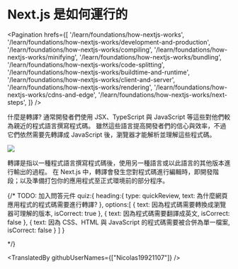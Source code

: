 
# Next.js 是如何運行的

<Pagination
  hrefs={[
    '/learn/foundations/how-nextjs-works',
    '/learn/foundations/how-nextjs-works/development-and-production',
    '/learn/foundations/how-nextjs-works/compiling',
    '/learn/foundations/how-nextjs-works/minifying',
    '/learn/foundations/how-nextjs-works/bundling',
    '/learn/foundations/how-nextjs-works/code-splitting',
    '/learn/foundations/how-nextjs-works/buildtime-and-runtime',
    '/learn/foundations/how-nextjs-works/client-and-server',
    '/learn/foundations/how-nextjs-works/rendering',
    '/learn/foundations/how-nextjs-works/cdns-and-edge',
    '/learn/foundations/how-nextjs-works/next-steps',
  ]}
/>

什麼是轉譯?
通常開發者們使用 JSX、TypeScript 與 JavaScript 等這些對他們較為親近的程式語言撰寫程式碼。
雖然這些語言提高開發者們的信心與效率，不過它們依然需要先轉譯成 JavaScript 後，瀏覽器才能解析並理解這些程式碼。

![](https://nextjs.org/static/images/learn/foundations/compiling.png)

轉譯是指以一種程式語言撰寫程式碼後，使用另一種語言或以此語言的其他版本進行輸出的過程。
在 Next.js 中，轉譯會發生您對程式碼進行編輯時，即開發階段；以及準備打包你的應用程式至正式環境前的部分程序。


{/*
    TODO: 加入問答元件
    quiz:{
        heading:{
            type: quickReview,
            text: 為什麼網頁應用程式的程式碼需要進行轉譯?
        },
        options:[
            {
                text: 因為程式碼需要轉換成瀏覽器可理解的版本,
                isCorrect: true
            },
            {
                text: 因為程式碼需要翻譯成英文,
                isCorrect: false
            },
            {
                text: 因為 CSS、HTML 與 JavaScript 的程式碼需要被合併為單一檔案,
                isCorrect: false
            }
        ]
    }

*/}

<TranslatedBy githubUserNames={["Nicolas19921107"]} />

